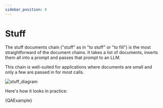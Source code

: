 ```yaml
---
sidebar_position: 0
---
```


# Stuff

The stuff documents chain ("stuff" as in "to stuff" or "to fill") is the most straightforward of the document chains. It takes a list of documents, inserts them all into a prompt and passes that prompt to an LLM.

This chain is well-suited for applications where documents are small and only a few are passed in for most calls.

![stuff_diagram](/img/stuff.jpg)

Here's how it looks in practice:


<CodeBlock language="typescript">{QAExample}</CodeBlock>
